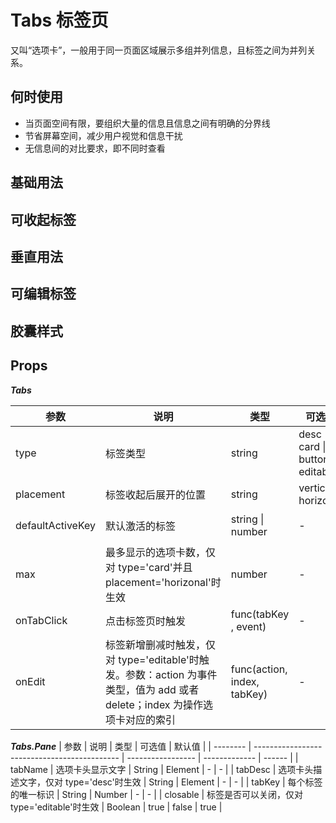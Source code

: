 # Tabs 标签页

又叫“选项卡”，一般用于同一页面区域展示多组并列信息，且标签之间为并列关系。

## 何时使用

- 当页面空间有限，要组织大量的信息且信息之间有明确的分界线
- 节省屏幕空间，减少用户视觉和信息干扰
- 无信息间的对比要求，即不同时查看

## 基础用法


<DemoBasic />

## 可收起标签


<DemoCollapse />

## 垂直用法


<DemoVertical />

## 可编辑标签


<DemoEditable />

## 胶囊样式


<DemoCapsule />

## Props

**_Tabs_**

| 参数             | 说明                                                                                                                        | 类型                        | 可选值                             | 默认值       |
| ---------------- | --------------------------------------------------------------------------------------------------------------------------- | --------------------------- | ---------------------------------- | ------------ |
| type             | 标签类型                                                                                                                    | string                      | desc \| card \| button \| editable | card         |
| placement        | 标签收起后展开的位置                                                                                                        | string                      | vertical \| horizonal              | horizonal    |
| defaultActiveKey | 默认激活的标签                                                                                                              | string \| number            | -                                  | 第一个选项卡 |
| max              | 最多显示的选项卡数，仅对 type='card'并且 placement='horizonal'时生效                                                        | number                      | -                                  | 6            |
| onTabClick       | 点击标签页时触发                                                                                                            | func(tabKey , event)        | -                                  | -            |
| onEdit           | 标签新增删减时触发，仅对 type='editable'时触发。参数：action 为事件类型，值为 add 或者 delete；index 为操作选项卡对应的索引 | func(action, index, tabKey) | -                                  | -            |

**_Tabs.Pane_**
| 参数 | 说明 | 类型 | 可选值 | 默认值 |
| -------- | -------------------------------------------- | ----------------- | ------------- | ------ |
| tabName | 选项卡头显示文字 | String \| Element | - | - |
| tabDesc | 选项卡头描述文字，仅对 type='desc'时生效 | String \| Element | - | - |
| tabKey | 每个标签的唯一标识 | String \| Number | - | - |
| closable | 标签是否可以关闭，仅对 type='editable'时生效 | Boolean | true \| false | true |
